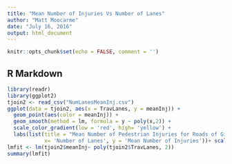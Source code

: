 ```yaml
---
title: "Mean Number of Injuries Vs Number of Lanes"
author: "Matt Moocarme"
date: "July 16, 2016"
output: html_document
---
```


```r
knitr::opts_chunk$set(echo = FALSE, comment = '')
```

## R Markdown
```r
library(readr)
library(ggplot2)
tjoin2 <- read_csv("NumLanesMeanInj.csv")
ggplot(data = tjoin2, aes(x = TravLanes, y = meanInj)) + 
  geom_point(aes(color = meanInj)) + 
  geom_smooth(method = lm, formula = y ~ poly(x,2)) +
  scale_color_gradient(low = 'red', high= 'yellow') +
  labs(list(title = "Mean Number of Pedestrian Injuries for Roads of Given Number of Lanes", 
            x= 'Number of Lanes', y = 'Mean Number of Injuries'))+ scale_fill_discrete(name="Experimental\nCondition")
lmfit <- lm(tjoin2$meanInj~ poly(tjoin2$TravLanes, 2))
summary(lmfit)
```
